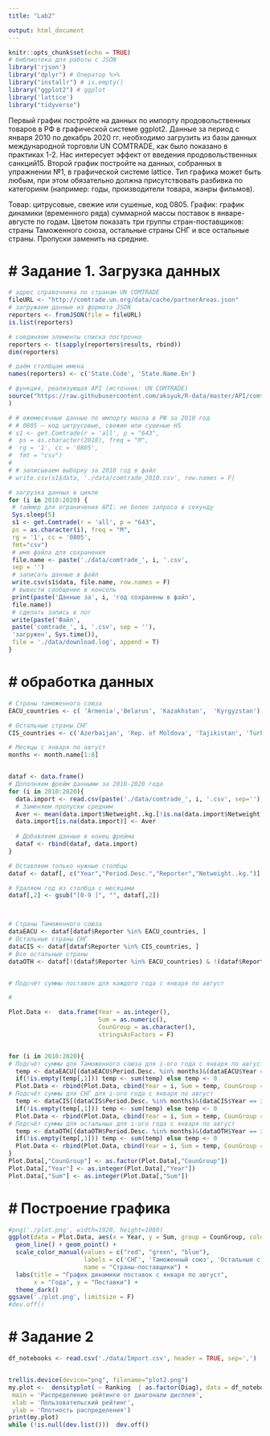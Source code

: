 ---
title: "Lab2"

output: html_document
---

```{r setup, include=FALSE}
knitr::opts_chunk$set(echo = TRUE)
# библиотека для работы с JSON
library('rjson')
library("dplyr") # Оператор %>%
library("installr") # is.empty()
library("ggplot2") # ggplot
library('lattice')
library("tidyverse")


```

Первый график постройте на данных по импорту продовольственных товаров в РФ в
графической системе ggplot2. Данные за период с января 2010 по декабрь 2020 гг.
необходимо загрузить из базы данных международной торговли UN COMTRADE, как было
показано в практиках 1-2. Нас интересует эффект от введения продовольственных
санкций15.
 Второй график постройте на данных, собранных в упражнении №1, в графической
системе lattice. Тип графика может быть любым, при этом обязательно должна
присутствовать разбивка по категориям (например: годы, производители товара, жанры
фильмов).


Товар: цитрусовые, свежие или сушеные, код 0805. График: график динамики
(временного ряда) суммарной массы поставок в январе-августе по годам. Цветом
показать три группы стран-поставщиков: страны Таможенного союза, остальные
страны СНГ и все остальные страны. Пропуски заменить на средние.



# # Задание 1. Загрузка данных
```{r}
# адрес справочника по странам UN COMTRADE
fileURL <- "http://comtrade.un.org/data/cache/partnerAreas.json"
# загружаем данные из формата JSON
reporters <- fromJSON(file = fileURL)
is.list(reporters)

# соединяем элементы списка построчно
reporters <- t(sapply(reporters$results, rbind))
dim(reporters)

# даём столбцам имена
names(reporters) <- c('State.Code', 'State.Name.En')

# функция, реализующая API (источник: UN COMTRADE)
source("https://raw.githubusercontent.com/aksyuk/R-data/master/API/comtrade_API.R"
)

# # ежемесячные данные по импорту масла в РФ за 2010 год
# # 0805 – код цитрусовые, свежие или сушеные HS
# s1 <- get.Comtrade(r = 'all', p = "643",
#  ps = as.character(2010), freq = "M",
#  rg = '1', cc = '0805',
#  fmt = "csv")
# 
# # записываем выборку за 2010 год в файл
# write.csv(s1$data, './data/comtrade_2010.csv', row.names = F)

# загрузка данных в цикле
for (i in 2010:2020) {
 # таймер для ограничения API: не более запроса в секунду
 Sys.sleep(5)
 s1 <- get.Comtrade(r = 'all', p = "643",
 ps = as.character(i), freq = "M",
 rg = '1', cc = '0805',
 fmt="csv")
 # имя файла для сохранения
 file.name <- paste('./data/comtrade_', i, '.csv',
 sep = '')
 # записать данные в файл
 write.csv(s1$data, file.name, row.names = F)
 # вывести сообщение в консоль
 print(paste('Данные за', i, 'год сохранены в файл',
 file.name))
 # сделать запись в лог
 write(paste('Файл',
 paste('comtrade_', i, '.csv', sep = ''),
 'загружен', Sys.time()),
 file = './data/download.log', append = T)
}


```

# # обработка данных
```{r}

# Страны таможенного союза
EACU_countries <- c( 'Armenia','Belarus', 'Kazakhstan',  'Kyrgyzstan')

# Остальные страны СНГ
CIS_countries <- c('Azerbaijan', 'Rep. of Moldova', 'Tajikistan', 'Turkmenistan', 'Uzbekistan', 'Ukraine')

# Месяцы с января по август
months <- month.name[1:8]


dataf <- data.frame()
# Дополняем фрейм данными за 2010-2020 года
for (i in 2010:2020){
  data.import <- read.csv(paste('./data/comtrade_', i, '.csv', sep=''), header = TRUE, sep=',')
  # Заменяем пропуски средним
  Aver <- mean(data.import$Netweight..kg.[!is.na(data.import$Netweight..kg.)])
  data.import[is.na(data.import)] <- Aver
  
  # Добавляем данные в конец фрейма
  dataf <- rbind(dataf, data.import)
}

# Оставляем только нужные столбцы
dataf <- dataf[, c("Year","Period.Desc.","Reporter","Netweight..kg.")]

# Удаляем год из столбца с месяцами
dataf[,2] <- gsub("[0-9 ]", "", dataf[,2])



# Страны Таможенного союза
dataEACU <- dataf[dataf$Reporter %in% EACU_countries, ]
# Остальные страны СНГ
dataCIS <- dataf[dataf$Reporter %in% CIS_countries, ]
# Все остальные страны
dataOTH <- dataf[!(dataf$Reporter %in% EACU_countries) & !(dataf$Reporter %in% CIS_countries), ]


# Подсчёт суммы поставок для каждого года с января по август

#

Plot.Data <-  data.frame(Year = as.integer(),
                         Sum = as.numeric(),
                         CounGroup = as.character(),
                         stringsAsFactors = F)


for (i in 2010:2020){
# Подсчёт суммы для Таможенного союза для i-ого года с января по август
  temp <- dataEACU[(dataEACU$Period.Desc. %in% months)&(dataEACU$Year == i),] %>% select(Netweight..kg.)
  if(!is.empty(temp[,1])) temp <- sum(temp) else temp <- 0
  Plot.Data <- rbind(Plot.Data, cbind(Year = i, Sum = temp, CounGroup = "EACU"))
# Подсчёт суммы для СНГ для i-ого года с января по август
  temp <- dataCIS[(dataCIS$Period.Desc. %in% months)&(dataCIS$Year == i),] %>% select(Netweight..kg.)
  if(!is.empty(temp[,1])) temp <- sum(temp) else temp <- 0
  Plot.Data <- rbind(Plot.Data, cbind(Year = i, Sum = temp, CounGroup = "CIS"))
# Подсчёт суммы для остальных для i-ого года с января по август
  temp <- dataOTH[(dataOTH$Period.Desc. %in% months)&(dataOTH$Year == i),] %>% select(Netweight..kg.)
  if(!is.empty(temp[,1])) temp <- sum(temp) else temp <- 0
  Plot.Data <- rbind(Plot.Data, cbind(Year = i, Sum = temp, CounGroup = "Others"))  
}
Plot.Data[,"CounGroup"] <- as.factor(Plot.Data[,"CounGroup"])
Plot.Data[,"Year"] <- as.integer(Plot.Data[,"Year"])
Plot.Data[,"Sum"] <- as.integer(Plot.Data[,"Sum"])

```


# # Построение графика
```{r}


#png('./plot.png', width=1920, height=1080)
ggplot(data = Plot.Data, aes(x = Year, y = Sum, group = CounGroup, color = CounGroup)) +
  geom_line() + geom_point() +
  scale_color_manual(values = c("red", "green", "blue"),
                     labels = c('СНГ', 'Таможенный союз', 'Остальные страны'),
                     name = "Страны-поставщики") +
  labs(title = "График динамики поставок с января по август",
       x = "Года", y = "Поставки") +
  theme_dark()
ggsave('./plot.png', limitsize = F)
#dev.off()

```

# # Задание 2
```{r, echo=FALSE,  include=F}
df_notebooks <- read.csv('./data/Import.csv', header = TRUE, sep=',')


trellis.device(device="png", filename="plot2.png")
my.plot <-  densityplot( ~ Ranking  | as.factor(Diag), data = df_notebooks,
 main = 'Распределение рейтинге от диагонали дисплея',
 xlab = 'Пользовательский рейтинг',
 ylab = 'Плотность распределения')
print(my.plot)
while (!is.null(dev.list()))  dev.off()

```


